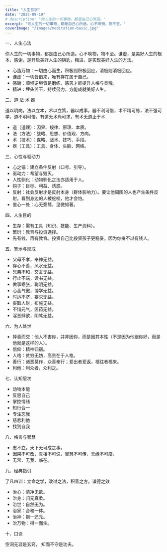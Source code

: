 ```yaml
---
title: "人生哲学"
date: "2025-09-19"
# description: "你人生的一切事物，都是由己心所造。"
excerpt: "你人生的一切事物，都是由己心所造。心不唤物，物不至。"
coverImage: "/images/meditation-basic.jpg"
---
```


一、人生心法

你人生的一切事物，都是由己心所造。心不唤物，物不至。谦虚，是美好人生的根本，感谢，是开启美好人生的钥匙，精进，是实现美好人生的方法。

- 心造万物：一切由心而生，积极则积极回应，消极则消极回应。
- 谦虚：一切皆借来，唯有存在属于自己。
- 感谢：顺境逆境皆是磨练，感恩才能提升人格与灵魂。
- 精进：埋头苦干，持续努力，方能成就美好人生。

二、道·法·术·器

道以明向，法以立本，术以立策，器以成事，器不利可借，术不精可练，法不强可学，道不明可悟。有道无术尚可求，有术无道止于术

- 道（道理）：因果、规律、原理、本质。
- 法（方法）：战略、思想、价值观、方向。
- 术（技术）：谋略、战术、技巧、手段。
- 器（工具）：工具、身体、头脑、网络。

三、心性与驱动力

- 心之锚：建立条件反射（口号、引导）。
- 驱动力：希望与毁灭。
- 人性驯化：动物驯化之法亦适用于人。
- 钩子：目标、利益、诱惑。
- 反射：社会反射才是反射本身（群体影响力）。要让他周围的人也产生条件反射。看到身边的人被蛇咬，他才会怕。
- 置心一处：心无旁骛，见微知著。

四、人生目的

- 生存：需有工具（知识、技能、生产资料）。
- 繁衍：教育与投资选择。
- 先有钱，再有教育。投资自己比投资孩子更稳妥。因为你拼不过有钱人。

五、警示与规戒

- 父母不孝，奉神无益。
- 存心不善，风水无益。
- 兄弟不和，交友无益。
- 行止不端，读书无益。
- 做事乖张，聪明无益。
- 心高气傲，博学无益。
- 时运不济，妄求无益。
- 妄取人财，布施无益。
- 不惜元气，医药无益。
- 淫恶肆欲，阴骘无益。

六、为人处世

- 择善而交：他人不害你，并非因你，而是因其本性（不是因为他跟你好，而是他就是这样的人）。
- 信仰：精神归宿。
- 人格：贫穷无妨，高贵在于人格。
- 善行：诸恶莫作，众善奉行；爱出者爱返，福往者福来。
- 利他：利众者，众利之。

七、认知层次

- 动物本能
- 反思自己
- 掌控情绪
- 知行合一
- 专注忘我
- 慈悲利他
- 找到自我

八、格言与智慧

- 志不立，天下无可成之事。
- 因果不可改，真相不可说，智慧不可传，无缘不可度。
- 无常、无我、临在。

九、经典指引

了凡四训：立命之学，改过之法，积善之方，谦德之效

- 治心：清净无欲。
- 治身：归元真柔。
- 治世：自然无为。
- 治家：合和一体。
- 治神：抱一还元。
- 治万物：得一而生。

十、口诀

空洞无涯是玄窍，
知而不守是功夫。